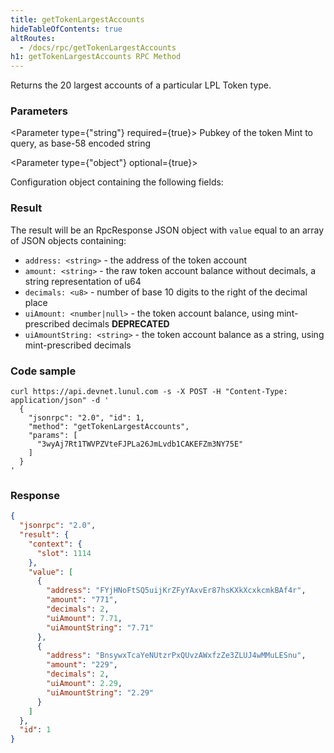 ```yaml
---
title: getTokenLargestAccounts
hideTableOfContents: true
altRoutes:
  - /docs/rpc/getTokenLargestAccounts
h1: getTokenLargestAccounts RPC Method
---
```


Returns the 20 largest accounts of a particular LPL Token type.

<DocSideBySide>

<DocLeftSide>

### Parameters

<Parameter type={"string"} required={true}>
  Pubkey of the token Mint to query, as base-58 encoded string
</Parameter>

<Parameter type={"object"} optional={true}>

Configuration object containing the following fields:

<Field
  name="commitment"
  type="string"
  optional={true}
  href="/docs/rpc/index.mdx#configuring-state-commitment"
/>

</Parameter>

### Result

The result will be an RpcResponse JSON object with `value` equal to an array of
JSON objects containing:

- `address: <string>` - the address of the token account
- `amount: <string>` - the raw token account balance without decimals, a string
  representation of u64
- `decimals: <u8>` - number of base 10 digits to the right of the decimal place
- `uiAmount: <number|null>` - the token account balance, using mint-prescribed
  decimals **DEPRECATED**
- `uiAmountString: <string>` - the token account balance as a string, using
  mint-prescribed decimals

</DocLeftSide>

<DocRightSide>

### Code sample

```shell
curl https://api.devnet.lunul.com -s -X POST -H "Content-Type: application/json" -d '
  {
    "jsonrpc": "2.0", "id": 1,
    "method": "getTokenLargestAccounts",
    "params": [
      "3wyAj7Rt1TWVPZVteFJPLa26JmLvdb1CAKEFZm3NY75E"
    ]
  }
'
```

### Response

```json
{
  "jsonrpc": "2.0",
  "result": {
    "context": {
      "slot": 1114
    },
    "value": [
      {
        "address": "FYjHNoFtSQ5uijKrZFyYAxvEr87hsKXkXcxkcmkBAf4r",
        "amount": "771",
        "decimals": 2,
        "uiAmount": 7.71,
        "uiAmountString": "7.71"
      },
      {
        "address": "BnsywxTcaYeNUtzrPxQUvzAWxfzZe3ZLUJ4wMMuLESnu",
        "amount": "229",
        "decimals": 2,
        "uiAmount": 2.29,
        "uiAmountString": "2.29"
      }
    ]
  },
  "id": 1
}
```

</DocRightSide>
</DocSideBySide>
